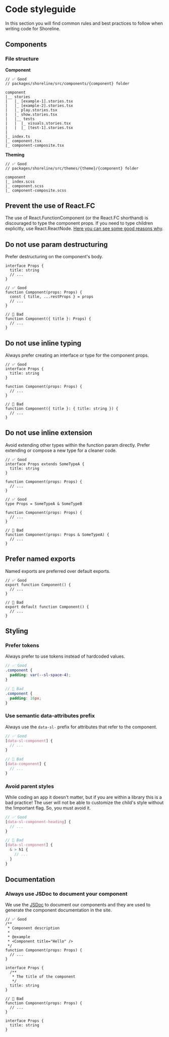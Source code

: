 # Code styleguide

In this section you will find common rules and best practices to follow when writing code for Shoreline.

## Components

### File structure

**Component**

```
// ✅ Good
// packages/shoreline/src/components/{component} folder

component
|__ stories
|   |_ [example-1].stories.tsx
|   |_ [example-2].stories.tsx
|   |_ play.stories.tsx
|   |_ show.stories.tsx
|   |__ tests
|   |  |_ visuals.stories.tsx
|   |  |_ [test-1].stories.tsx
|
|_ index.ts
|_ component.tsx
|_ component-composite.tsx
```

**Theming**

```
// ✅ Good
// packages/shoreline/src/themes/{theme}/{component} folder

component
|_ index.scss
|_ component.scss
|_ component-composite.scss
```

## Prevent the use of React.FC

The use of React.FunctionComponent (or the React.FC shorthand) is discouraged to type the component props.
If you need to type children explicitly, use React.ReactNode. [Here you can see some good reasons why](https://github.com/facebook/create-react-app/pull/8177).

## Do not use param destructuring

Prefer destructuring on the component's body.

```tsx
interface Props {
  title: string
  // ...
}

// ✅ Good
function Component(props: Props) {
  const { title, ...restProps } = props
  // ...
}

// 🚨 Bad
function Component({ title }: Props) {
  // ...
}
```

## Do not use inline typing

Always prefer creating an interface or type for the component props.

```tsx
// ✅ Good
interface Props {
  title: string
}

function Component(props: Props) {
  // ...
}

// 🚨 Bad
function Component({ title }: { title: string }) {
  // ...
}
```

## Do not use inline extension

Avoid extending other types within the function param directly. Prefer extending or compose a new type for a cleaner code.

```tsx
// ✅ Good
interface Props extends SomeTypeA {
  title: string
}

function Component(props: Props) {
  // ...
}

// ✅ Good
type Props = SomeTypeA & SomeTypeB

function Component(props: Props) {
  // ...
}

// 🚨 Bad
function Component(props: Props & SomeTypeA) {
  // ...
}
```

## Prefer named exports

Named exports are preferred over default exports.

```tsx
// ✅ Good
export function Component() {
  // ...
}

// 🚨 Bad
export default function Component() {
  // ...
}
```

## Styling

### Prefer tokens

Always prefer to use tokens instead of hardcoded values.

```scss
// ✅ Good
.component {
  padding: var(--sl-space-4);
}

// 🚨 Bad
.component {
  padding: 16px;
}
```

### Use semantic data-attributes prefix

Always use the `data-sl-` prefix for attributes that refer to the component.

```scss
// ✅ Good
[data-sl-component] {
  // ...
}

// 🚨 Bad
[data-component] {
  // ...
}
```

### Avoid parent styles

While coding an app it doesn't matter, but if you are within a library this is a bad practice!
The user will not be able to customize the child's style without the !important flag. So, you must avoid it.

```scss
// ✅ Good
[data-sl-component-heading] {
  // ...
}

// 🚨 Bad
[data-sl-component] {
  & > h1 {
    // ...
  }
}
```

## Documentation

### Always use JSDoc to document your component

We use the [JSDoc](https://jsdoc.app/) to document our components and they are used to generate the component documentation in the site.

```tsx
// ✅ Good
/**
 * Component description
 *
 * @example
 * <Component title="Hello" />
 */
function Component(props: Props) {
  // ...
}

interface Props {
  /**
   * The title of the component
   */
  title: string
}

// 🚨 Bad
function Component(props: Props) {
  // ...
}

interface Props {
  title: string
}
```
